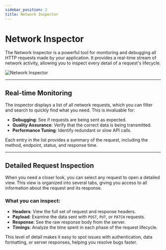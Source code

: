 ```yaml
---
sidebar_position: 2
title: Network Inspector
---
```


# Network Inspector

The Network Inspector is a powerful tool for monitoring and debugging all HTTP requests made by your application. It
provides a real-time stream of network activity, allowing you to inspect every detail of a request's lifecycle.

![Network Inspector](@site/static/img/previews/network.png)

---

## Real-time Monitoring

The inspector displays a list of all network requests, which you can filter and search to quickly find what you need.
This is invaluable for:

- **Debugging**: See if requests are being sent as expected.
- **Quality Assurance**: Verify that the correct data is being transmitted.
- **Performance Tuning**: Identify redundant or slow API calls.

Each entry in the list provides a summary of the request, including the method, endpoint, status, and response time.

---

## Detailed Request Inspection

When you need a closer look, you can select any request to open a detailed view. This view is organized into several
tabs, giving you access to all information about the request and its response.

### What you can inspect:

- **Headers**: View the full set of request and response headers.
- **Payload**: Examine the data sent with `POST`, `PUT`, or `PATCH` requests.
- **Response**: See the raw response body from the server.
- **Timings**: Analyze the time spent in each phase of the request lifecycle.

This level of detail makes it easy to spot issues with authentication, data formatting, or server responses, helping you
resolve bugs faster.
